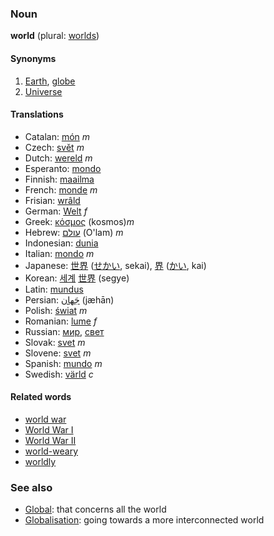 ===Noun===
'''world''' (plural: [[worlds]])

====Synonyms====
#[[Earth]], [[globe]]
#[[Universe]]

====Translations====
*Catalan: [[món]] ''m''
*Czech: [[svět]] ''m''
*Dutch: [[wereld]] ''m''
*Esperanto: [[mondo]]
*Finnish: [[maailma]]
*French: [[monde]] ''m''
*Frisian: [[wrâld]]
*German: [[Welt]] ''f''
*Greek: [[κόσμος]] (kosmos)''m''
*Hebrew: [[עולם]] (O'lam) ''m''
*Indonesian: [[dunia]]
*Italian: [[mondo]] ''m''
*Japanese: [[世界]] ([[せかい]], sekai), [[界]] ([[かい]], kai)
*Korean: [[세계]] [[世界]] (segye)
*Latin: [[mundus]]
*Persian: [[جَهان]] (jæhān)
*Polish: [[świat]] ''m''
*Romanian: [[lume]] ''f''
*Russian: [[мир]], [[свет]]
*Slovak: [[svet]] ''m''
*Slovene: [[svet]] ''m''
*Spanish: [[mundo]] ''m''
*Swedish: [[värld]] ''c''

====Related words====
*[[world war]]
*[[World War I]]
*[[World War II]]
*[[world-weary]]
*[[worldly]]

===See also===
*[[Global]]: that concerns all the world
*[[Globalisation]]: going towards a more interconnected world